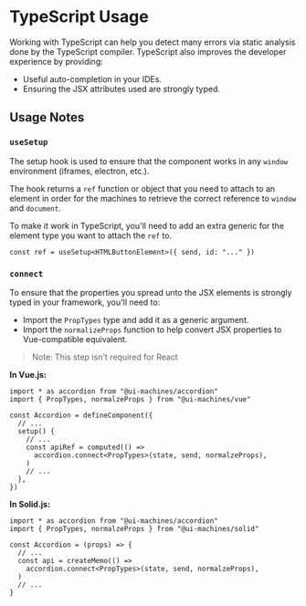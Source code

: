 # TypeScript Usage

Working with TypeScript can help you detect many errors via static analysis done
by the TypeScript compiler. TypeScript also improves the developer experience by
providing:

- Useful auto-completion in your IDEs.
- Ensuring the JSX attributes used are strongly typed.

## Usage Notes

### `useSetup`

The setup hook is used to ensure that the component works in any `window`
environment (iframes, electron, etc.).

The hook returns a `ref` function or object that you need to attach to an
element in order for the machines to retrieve the correct reference to `window`
and `document`.

To make it work in TypeScript, you'll need to add an extra generic for the
element type you want to attach the `ref` to.

```tsx
const ref = useSetup<HTMLButtonElement>({ send, id: "..." })
```

### `connect`

To ensure that the properties you spread unto the JSX elements is strongly typed
in your framework, you'll need to:

- Import the `PropTypes` type and add it as a generic argument.
- Import the `normalizeProps` function to help convert JSX properties to
  Vue-compatible equivalent.

> Note: This step isn't required for React

**In Vue.js:**

```tsx
import * as accordion from "@ui-machines/accordion"
import { PropTypes, normalzeProps } from "@ui-machines/vue"

const Accordion = defineComponent({
  // ...
  setup() {
    // ...
    const apiRef = computed(() =>
      accordion.connect<PropTypes>(state, send, normalzeProps),
    )
    // ...
  },
})
```

**In Solid.js:**

```tsx
import * as accordion from "@ui-machines/accordion"
import { PropTypes, normalzeProps } from "@ui-machines/solid"

const Accordion = (props) => {
  // ...
  const api = createMemo(() =>
    accordion.connect<PropTypes>(state, send, normalzeProps),
  )
  // ...
}
```
